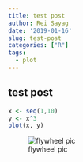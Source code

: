```yaml
---
title: test post
author: Rei Sayag
date: '2019-01-16'
slug: test-post
categories: ["R"]
tags:
  - plot
---
```



## test post

```r

x <- seq(1,10)
y <- x^3
plot(x, y)

```

![flywheel pic](/post/2019-01-16-test-post_files/flywheel.png)